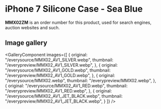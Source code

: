 
# iPhone 7 Silicone Case - Sea Blue

<Callout type='info' emoji='👉🏻'>**MMX02ZM** is an order number for this product, used for search engines, auction websites and such.</Callout>

## Image gallery

<GalleryComponent
    images={[
      {
        original: "/everysource/MMX02_AV1_SILVER.webp",
        thumbnail: "/everypreview/MMX02_AV1_SILVER.webp",
      },
      {
        original: "/everysource/MMX02_AV1_GOLD.webp",
        thumbnail: "/everypreview/MMX02_AV1_GOLD.webp",
      },
      {
        original: "/everysource/MMX02.webp",
        thumbnail: "/everypreview/MMX02.webp",
      },
      {
        original: "/everysource/MMX02_AV1_RED.webp",
        thumbnail: "/everypreview/MMX02_AV1_RED.webp",
      },
      {
        original: "/everysource/MMX02_AV1_JET_BLACK.webp",
        thumbnail: "/everypreview/MMX02_AV1_JET_BLACK.webp",
      }
    ]}
  />
